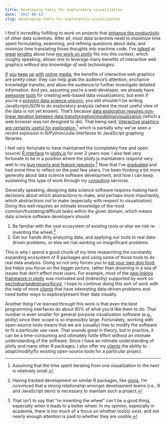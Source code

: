 ```yaml
---
title: Developing tools for exploratory visualization
date: '2017-06-13'
slug: developing-tools-for-exploratory-visualization
---
```


I find it incredibly fulfilling to work on projects that [enhance the productivity](https://www.youtube.com/watch?v=zMLVjnRZ3dQ&feature=youtu.be&t=10m41s) of other data scientists. After all, most data scientists need to *maximize* time spent formulating, examining, and refining questions about data; and *minimize* time translating those thoughts into machine code. I've [talked](https://cpsievert.github.io/talks/) at [great](http://cpsievert.github.io/talks/20161212a/) [lengths](http://cpsievert.github.io/talks/20161212b/) about how [my work on plotly](https://cpsievert.github.io/plotcon17/talk) fits into this context, which roughly speaking, allows one to leverage many benefits of interactive web graphics *without any knowledge of web technologies*. 

[If](https://www.nytimes.com/interactive/2014/upshot/mapping-the-spread-of-drought-across-the-us.html) [you](https://www.nytimes.com/interactive/2014/04/24/upshot/facebook-baseball-map.html) [keep](https://www.nytimes.com/interactive/2014/upshot/buy-rent-calculator.html) [up](https://www.nytimes.com/2014/04/23/upshot/the-american-middle-class-is-no-longer-the-worlds-richest.html) [with](https://www.nytimes.com/interactive/2014/07/08/upshot/how-the-year-you-were-born-influences-your-politics.html) [online](https://www.nytimes.com/interactive/2014/06/05/upshot/how-the-recession-reshaped-the-economy-in-255-charts.html) [media](https://www.nytimes.com/interactive/2014/11/04/upshot/senate-maps.html), the benefits of interactive web graphics are pretty clear: they can help grab the audience's attention, enchance knowledge transfer, and allow the audience to further investigate detailed information. And yes, assuming you're a web developer, we already have [awesome](https://d3js.org/) [tools](https://github.com/plotly/plotly.js/) for creating web-based data visualizations; but even if you're a [polyglot data science unicorn](https://www.slideshare.net/ryanorban/bridging-the-gap-between-data-science-engineer-building-highperformance-teams/5?src=clipshare), you still shouldn't be writing JavaScript/JSON to do exploratory analysis (where the most useful view of the data is not yet known). That's because [data exploration requires non-linear iteration between data transformation/modeling/visualization](http://r4ds.had.co.nz/explore-intro.html) (which a web browser was not designed to do). That being said, [interactive graphics are certainly useful for exploration](https://plotcon17.cpsievert.me/talk/#9),[^1] which is partially why we've seen a recent explosion in R/Python/Julia interfaces to JavaScript graphing libraries.

[^1]: Assuming that the time spent iterating from one visualization to the next is relatively small.

I feel very fortunate to have maintained the (completely free and open source) [R interface](https://plotly-book.cpsievert.me/) to [plotly.js](https://github.com/plotly/plotly.js) for over 2 years now. I also feel very fortunate to be in a position where the plotly.js maintainers respond very well to my [bug reports and feature requests](https://github.com/plotly/plotly.js/issues?utf8=%E2%9C%93&q=is%3Aissue%20author%3Acpsievert%20).[^2] Now that I've [graduated](/cv.pdf) and had some time to reflect on the past few years, I've been thinking a bit more generally about data science software development, and how I can keep suistaining this type of work through my [consulting](/consulting) services.

[^2]: Having tracked development on similar R packages, like [ggvis](https://github.com/rstudio/ggvis), I'm convinced that a strong relationship amongst development teams (i.e., R and JavaScript devs) is necessary to maintain such a project.

Generally speaking, designing data science software requires making hard decisions about which abstractions to make, and perhaps more importantly, which abstractions *not* to make (especially with respect to visualization). Doing this well requires an intimate knowledge of the most common/frustating/difficult tasks within the given domain, which means data science software developers should: 
  
  1. Be familiar with the vast ecosystem of existing tools or else we risk re-inventing the wheel.[^3]
  1. Get our hands dirty analyzing data, and applying our tools to real data-driven problems, or else we risk working on insignificant problems.
  
[^3]: That isn't to say that "re-inventing the wheel" can't be a good thing, especially when it leads to a better wheel. In my opinion, especially in academia, there is too much of a focus on whether tool(s) *exist*, and not nearly enough attention is paid to whether they are *usable*.
  
This is why I spend a good chunk of my time researching the constantly expanding ecosystem of R packages and using some of those tools to do real data analysis. Doing so not only forces you to [eat your own dog food](https://en.wikipedia.org/wiki/Eating_your_own_dog_food), but helps you focus on the bigger picture, rather than drowning in a sea of issues that don't effect most users. For example, most of the [new linking framework in plotly](https://plotly-book.cpsievert.me/linking-views-without-shiny.html) was motivated and (indirectly) supported by work on [eechidna](/software/#eechidna)/[pedestrians](/software/#pedestrians)/[bcviz](/software/#bcviz). I hope to continue doing this sort of work with the help of more [clients](/consulting) that have interesting data-driven problems and need better ways to explore/present their data visually.

Another thing I've learned through this work is that even the best programming interfaces do about 80% of what you'd like them to do. That number is even smaller for general-purpose visualization software (e.g., plotly) since their scope is so impossibly large. Fortunately, working with open-source tools means that we are (usually) free to modify the software to fit a particular use case. That sounds great in theory, but in practice, it can be a time-consuming and ultimately futile effort without an intimate understanding of the software. Since I have an intimate understanding of plotly and many other R packages, I also offer my [clients](/consulting) the ability to adapt/modify/fix existing open-source tools for a particular project. 

<!--
As someone with a [formal training in statistics](/cv.pdf) who picked up computing/programming relatively informally, I know all too well how easy it is for [statistical thinking to be swamped by unessential & tedious programming tasks](https://plotcon17.cpsievert.me/talk/#5). 

Moreover, expecting data scientists to be polyglot programmers can be harmful: it steals away cognitive effort that could be better spent learning new mathematics/statistical methods, gaining domain expertise, and also contributes to [this unicorn mentality](http://www.rwjf.org/en/library/infographics/infographic-the-myth-of-the-data-scientist-unicorn.html) that the field suffers from. However, the fact remains, if data scientists want to effectively *do* data analysis and *communicate* their results, they need to juggle a myriad of technologies (R, Python, JavaScript, HTML, SVG, etc).

This is especially true if you need to *do* data analysis, then *present* your results to others in a dynamic/interactive web-based format. That is, shifting from the exploratory phase of an analysis to the communication phase can involve an expensive context shift between tools (e.g. R/Python for exploration, JavaScript/D3 for visualization). Moreover, most web-based tools simply weren't designed for fast iteration time *between* common data visualizations, which is a critical


I run into these scenarios quite frequently with other people's software, but admittedly, probably even more so with my own software. As a result, I've built confidence in my ability to rapidly prototype interactive data visualizations, and customize them to fit a particular use case if an existing solution doesn't already exist.

  I feel very fortunate to have spent numerous years of my statistics PhD in this domain learing from mentors that have been this sort of work for 30+ years. They helped me not to forget the importance of 1 and 2
  
  instilled in me how important it is to not become hyper-focused on software engineering problems
  -->
